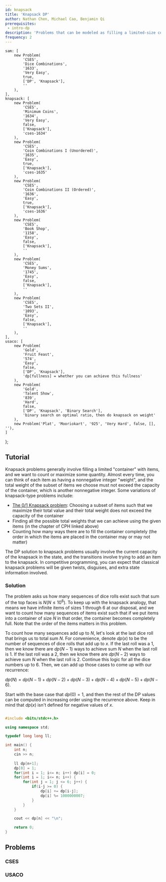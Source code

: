 ```yaml
---
id: knapsack
title: 'Knapsack DP'
author: Nathan Chen, Michael Cao, Benjamin Qi
prerequisites:
 - intro-dp
description: 'Problems that can be modeled as filling a limited-size container with items such that we count or optimize some quantity.'
frequency: 2
---
```


	sam: [
		new Problem(
			'CSES',
			'Dice Combinations',
			'1633',
			'Very Easy',
			true,
			['DP', 'Knapsack'],
			''
		),
	],
	knapsack: [
		new Problem(
			'CSES',
			'Minimum Coins',
			'1634',
			'Very Easy',
			false,
			['Knapsack'],
			'cses-1634'
		),
		new Problem(
			'CSES',
			'Coin Combinations I (Unordered)',
			'1635',
			'Easy',
			true,
			['Knapsack'],
			'cses-1635'
		),
		new Problem(
			'CSES',
			'Coin Combinations II (Ordered)',
			'1636',
			'Easy',
			true,
			['Knapsack'],
			'cses-1636'
		),
		new Problem(
			'CSES',
			'Book Shop',
			'1158',
			'Easy',
			false,
			['Knapsack'],
			''
		),
		new Problem(
			'CSES',
			'Money Sums',
			'1745',
			'Easy',
			false,
			['Knapsack'],
			''
		),
		new Problem(
			'CSES',
			'Two Sets II',
			'1093',
			'Easy',
			false,
			['Knapsack'],
			''
		),
	],
	usaco: [
		new Problem(
			'Gold',
			'Fruit Feast',
			'574',
			'Easy',
			false,
			['DP', 'Knapsack'],
			'dp[fullness] = whether you can achieve this fullness'
		),
		new Problem(
			'Gold',
			'Talent Show',
			'839',
			'Hard',
			false,
			['DP', 'Knapsack', 'Binary Search'],
			'binary search on optimal ratio, then do knapsack on weight'
		),
		new Problem('Plat', 'Mooriokart', '925', 'Very Hard', false, [], ''),
	]
};

<!-- new Problem(
	'AC',
	'Knapsack 2',
	'contests/dp/tasks/dp_e',
	'Easy',
	false,
	['Knapsack'],
	'acdp-knapsack2'
), -->

## Tutorial

<Resources>
	<Resource source="CPH" title="7.4 Knapsack problems"></Resource>
</Resources>

Knapsack problems generally involve filling a limited "container" with items, and we want to count or maximize some quantity. Almost every time, you can think of each item as having a nonnegative integer "weight", and the total weight of the subset of items we choose must not exceed the capacity of the container, which is another nonnegative integer. Some variations of knapsack-type problems include:

- [The 0/1 Knapsack problem](https://www.geeksforgeeks.org/0-1-knapsack-problem-dp-10/): Choosing a subset of items such that we maximize their total value and their total weight does not exceed the capacity of the container
- Finding all the possible total weights that we can achieve using the given items (in the chapter of CPH linked above)
- Counting how many ways there are to fill the container completely (the order in which the items are placed in the container may or may not matter)

The DP solution to knapsack problems usually involve the current capacity of the knapsack in the state, and the transitions involve trying to add an item to the knapsack. In competitive programming, you can expect that classical knapsack problems will be given twists, disguises, and extra state information involved. 
<!-- Common variations on Knapsack, followed by more challenging problems which feature variations on the state and additional algorithms. -->

<FocusProblem problem={problems.sam[0]} />

### Solution

The problem asks us how many sequences of dice rolls exist such that sum of the top faces is $N (N \leq 10^6)$. To keep up with the knapsack analogy, that means we have infinite items of sizes $1$ through $6$ at our disposal, and we want to count how many sequences of items exist such that if we put items into a container of size $N$ in that order, the container becomes completely full. Note that the order of the items matters in this problem.

To count how many sequences add up to $N$, let's look at the last dice roll that brings us to total sum $N$. For convenience, denote $dp(x)$ to be the number of sequences of dice rolls that add up to $x$. If the last roll was a $1$, then we know there are $dp(N-1)$ ways to achieve sum $N$ when the last roll is $1$. If the last roll was a $2$, then we know there are $dp(N-2)$ ways to achieve sum $N$ when the last roll is $2$. Continue this logic for all the dice numbers up to $6$. Then, we can add up those cases to come up with our recurrence:

$dp(N) = dp(N-1) + dp(N-2) + dp(N-3) + dp(N-4) + dp(N-5) + dp(N-6)$.

Start with the base case that $dp(0) = 1$, and then the rest of the DP values can be computed in increasing order using the recurrence above. Keep in mind that $dp(x)$ isn't defined for negative values of $x$.

<LanguageSection>

<CPPSection>

```cpp

#include <bits/stdc++.h>

using namespace std;

typedef long long ll;

int main() {
	int n;
	cin >> n;
	
	ll dp[n+1];
	dp[0] = 1;
	for(int i = 1; i<= n; i++) dp[i] = 0;
	for(int i = 1; i<= n; i++) {
		for(int j = 1; j <= 6; j++) {
			if(i-j >= 0) {
				dp[i] += dp[i-j];
				dp[i] %= 1000000007;
			}
		}
	}

	cout << dp[n] << "\n";

	return 0;
}

```

</CPPSection>

<JavaSection/>

<PySection/>

</LanguageSection>

<IncompleteSection>

</IncompleteSection>

## Problems

### CSES

<Problems problems={problems.knapsack} />

### USACO

<Problems problems={problems.usaco} />

